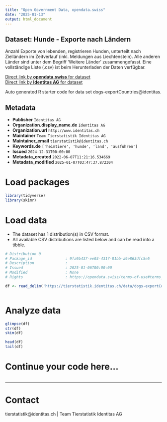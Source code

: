 ```yaml
---
title: "Open Government Data, opendata.swiss"
date: "2025-01-13"
output: html_document
---
```


## Dataset: Hunde - Exporte nach Ländern

Anzahl Exporte von lebenden, registrieren Hunden, unterteilt nach Zielländern im Zeitverlauf (inkl. Meldungen aus Liechtenstein). Alle anderen Länder sind unter dem Begriff 'Weitere Länder' zusammengefasst. Eine vollständige Liste (.csv) ist beim Herunterladen der Daten verfügbar.

[Direct link by **opendata.swiss** for dataset](https://opendata.swiss/de/dataset/hunde-exporte-nach-landern)<br>
[Direct link by **Identitas AG** for dataset](https://tierstatistik.identitas.ch/)

Auto generated R starter code for data set dogs-exportCountries@identitas.

## Metadata

- **Publisher** `Identitas AG`
- **Organization.display_name.de** `Identitas AG`
- **Organization.url** `http://www.identitas.ch`
- **Maintainer** `Team Tierstatistik Identitas AG`
- **Maintainer_email** `tierstatistik@identitas.ch`
- **Keywords.de** `['heimtiere', 'hunde', 'land', 'ausfuhren']`
- **Issued** `2024-12-31T00:00:00`
- **Metadata_created** `2022-06-07T11:21:16.534669`
- **Metadata_modified** `2025-01-07T03:47:37.872304`


# Load packages

```r

library(tidyverse)
library(skimr)

```

# Load data

-   The dataset has 1 distribution(s) in CSV format.
-   All available CSV distributions are listed below and can be read into a tibble.

```r

# Distribution 0
# Package_id               : 9fa9b437-ee03-4317-81bb-a9e863dfc5e5
# Description              : 
# Issued                   : 2025-01-06T00:00:00
# Modified                 : None
# Rights                   : https://opendata.swiss/terms-of-use#terms_by

df <- read_delim('https://tierstatistik.identitas.ch/data/dogs-exportCountries.csv')



```

# Analyze data

```r

glimpse(df)
str(df)
skim(df)

head(df)
tail(df)

```

# Continue your code here...

```r

```

------------------------------------------------------------------------

# Contact

tierstatistik@identitas.ch | Team Tierstatistik Identitas AG
